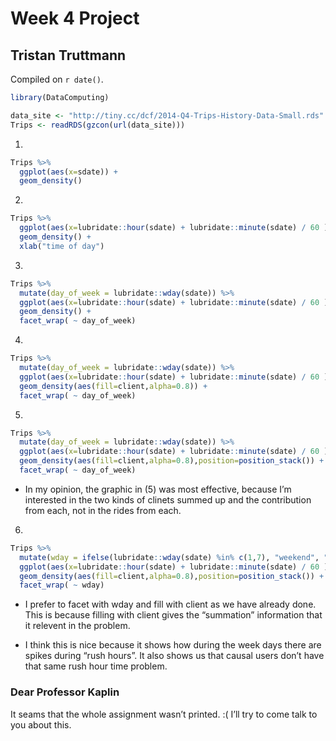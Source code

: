 # Week 4 Project

## Tristan Truttmann

<!-- leave this material as is -->
Compiled on `r date()`.

```r
library(DataComputing)
```
<!-- put your content after this line -->

```r
data_site <- "http://tiny.cc/dcf/2014-Q4-Trips-History-Data-Small.rds"
Trips <- readRDS(gzcon(url(data_site)))
```

(1)

```r
Trips %>% 
  ggplot(aes(x=sdate)) + 
  geom_density()
```

(2) 

```r
Trips %>% 
  ggplot(aes(x=lubridate::hour(sdate) + lubridate::minute(sdate) / 60 )) + 
  geom_density() + 
  xlab("time of day")
```

(3) 

```r
Trips %>% 
  mutate(day_of_week = lubridate::wday(sdate)) %>%
  ggplot(aes(x=lubridate::hour(sdate) + lubridate::minute(sdate) / 60 )) + 
  geom_density() + 
  facet_wrap( ~ day_of_week)
```

(4) 

```r
Trips %>% 
  mutate(day_of_week = lubridate::wday(sdate)) %>%
  ggplot(aes(x=lubridate::hour(sdate) + lubridate::minute(sdate) / 60 )) + 
  geom_density(aes(fill=client,alpha=0.8)) + 
  facet_wrap( ~ day_of_week)
```

(5) 

```r
Trips %>% 
  mutate(day_of_week = lubridate::wday(sdate)) %>%
  ggplot(aes(x=lubridate::hour(sdate) + lubridate::minute(sdate) / 60 )) + 
  geom_density(aes(fill=client,alpha=0.8),position=position_stack()) + 
  facet_wrap( ~ day_of_week)
```

* In my opinion, the graphic in (5) was most effective, because I'm interested in the two kinds of clinets summed up and the contribution from each, not in the rides from each.  

(6) 

```r
Trips %>% 
  mutate(wday = ifelse(lubridate::wday(sdate) %in% c(1,7), "weekend", "weekday"), day_of_week = wday(sdate)) %>%
  ggplot(aes(x=lubridate::hour(sdate) + lubridate::minute(sdate) / 60 )) + 
  geom_density(aes(fill=client,alpha=0.8),position=position_stack()) + 
  facet_wrap( ~ wday)
```

* I prefer to facet with wday and fill with client as we have already done.  This is because filling with client gives the "summation" information that it relevent in the problem.  

* I think this is nice because it shows how during the week days there are spikes during "rush hours".  It also shows us that causal users don't have that same rush hour time problem.  


### Dear Professor Kaplin

It seams that the whole assignment wasn't printed.  :(  I'll try to come talk to you about this.  
